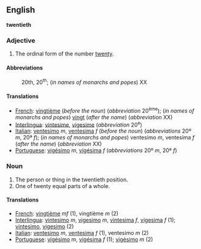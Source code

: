 ==English==
'''twentieth'''

===Adjective===

# The ordinal form of the number [[twenty]].

====Abbreviations====
:20th, 20<sup>th</sup>; (''in names of monarchs and popes'') XX

====Translations====

*[[French]]: [[vingtième]] (''before the noun'') (''abbreviation'' 20<sup>ème</sup>); (''in names of monarchs and popes'') [[vingt]] (''after the name'') (''abbreviation'' XX)
*[[Interlingua]]: [[vintesime]], [[vigesime]] (''abbreviation'' 20<sup>e</sup>)
*[[Italian]]: [[ventesimo]] ''m'', [[ventesima]] ''f'' (''before the noun'') (''abbreviations'' 20º ''m'', 20ª ''f''); (''in names of monarchs and popes'') ventesimo ''m'', ventesima ''f'' (''after the name'') (''abbreviation'' XX)
*[[Portuguese]]: [[vigésimo]] ''m'', [[vigésima]] ''f'' (''abbreviations'' 20º ''m'', 20ª ''f'')

===Noun===

#The person or thing in the twentieth position.
#One of twenty equal parts of a whole.

====Translations====

*[[French]]: [[vingtième]] ''mf'' (1), vingtième ''m'' (2)
*[[Interlingua]]: [[vintesimo]] ''m'', [[vigesimo]] ''m'', [[vintesima]] ''f'', [[vigesima]] ''f'' (1); [[vintesimo]], [[vigesimo]] (2)
*[[Italian]]: [[ventesimo]] ''m'', [[ventesima]] ''f'' (1), ventesimo ''m'' (2)
*[[Portuguese]]: [[vigésimo]] ''m'', [[vigésima]] ''f'' (1); [[vigésimo]] ''m'' (2)